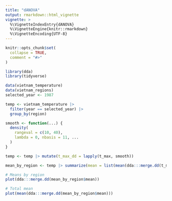 ```yaml
---
title: "dANOVA"
output: rmarkdown::html_vignette
vignette: >
  %\VignetteIndexEntry{dANOVA}
  %\VignetteEngine{knitr::rmarkdown}
  %\VignetteEncoding{UTF-8}
---
```


```r
knitr::opts_chunk$set(
  collapse = TRUE,
  comment = "#>"
)
```

```r
library(dda)
library(tidyverse)
```

```r
data(vietnam_temperature)
data(vietnam_regions)
selected_year <- 1987

temp <- vietnam_temperature |>
  filter(year == selected_year) |>
  group_by(region)

smooth <- function(...) {
  density(
    rangeval = c(10, 40),
    lambda = 0, nbasis = 11, ...
  )
}

temp <- temp |> mutate(t_max_dd = lapply(t_max, smooth))

mean_by_region <- temp |> summarize(mean = list(mean(dda:::merge.dd(t_max_dd))))

# Means by region
plot(dda:::merge.dd(mean_by_region$mean))

# Total mean
plot(mean(dda:::merge.dd(mean_by_region$mean)))
```
